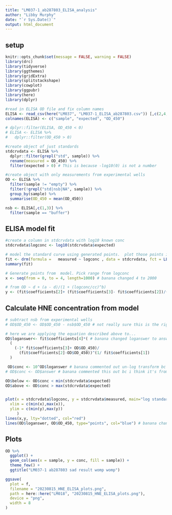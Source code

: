 ```yaml
---
title: "LM037-1_ab287803_ELISA_analysis"
author: "Libby Murphy"
date: "`r Sys.Date()`"
output: html_document
---
```


## setup
```r
knitr::opts_chunk$set(message = FALSE, warning = FALSE)
library(drc)
library(tidyverse) 
library(ggthemes) 
library(gridExtra)
library(splitstackshape)
library(cowplot)
library(ggpubr)
library(here)
library(dplyr) 
```

```r
#read in ELISA OD file and fix column names
ELISA <- read_csv(here("LM037", "LM037-1_ELISA_ab287803.csv")) [,c(2,4,5)]
colnames(ELISA) <- c("sample", "expected", "OD_450")

# dplyr::filter(ELISA, OD_450 < 0)
# ELISA <- ELISA %>%
#   dplyr::filter(OD_450 > 0)

#create object of just standards
stdcrvdata <- ELISA %>% 
  dplyr::filter(grepl("std", sample)) %>% 
  rename(measured = OD_450) %>% 
  filter(expected > 0) # This is because -log10(0) is not a number

#create object with only measurements from experimental wells
OD <- ELISA %>% 
  filter(sample != "empty") %>%
  filter(!grepl("std|nsb|NA", sample)) %>%
  group_by(sample) %>%
  summarise(OD_450 = mean(OD_450))

nsb <- ELISA[,c(1,3)] %>%
  filter(sample == "buffer")
```


## ELISA model fit
```r
#create a column in stdcrvdata with log10 known conc
stdcrvdata$logconc <- log10(stdcrvdata$expected)

# model the standard curve using generated points.  plot those points in red.
fit <- drm(formula =   measured ~ logconc , data = stdcrvdata, fct = LL.4()) # banana changed logconc to expected
summary(fit)

# Generate points from  model. Pick range from logconc
x <- seq(from = 0, to = 4, length=1000) # banana changed 4 to 2000

# from OD ~ d + (a - d)/(1 + (logconc/cc)^b)
y <- (fit$coefficients[2]+ (fit$coefficients[3]- fit$coefficients[2])/(1+(x/fit$coefficients[4])^ fit$coefficients[1])) 
```

## Calculate HNE concentration from model
```r
# subtract nsb from experimental wells
# OD$OD_450 <- OD$OD_450 - nsb$OD_450 # not really sure this is the right way to do this...will look it up banana

# here we are applying the equation described above to...
OD$loganswer<- fit$coefficients[4]*( # banana changed loganswer to answer
  (
    (-1* fit$coefficients[3]+ OD$OD_450)/
      (fit$coefficients[2]-OD$OD_450))^(1/ fit$coefficients[1])
  )

 OD$conc <- 10^OD$loganswer # banana commented out un-log transform bc answer is already natural
# OD$conc <- OD$answer # banana commented this out bc i think it's from the un-log process

OD$below <- OD$conc < min(stdcrvdata$expected)
OD$above <- OD$conc > max(stdcrvdata$expected)


plot(x = stdcrvdata$logconc, y = stdcrvdata$measured, main="log standard curve", # banana changed logconc to expected
  xlim = c(min(x),max(x)),
  ylim = c(min(y),max(y))
     )
lines(x,y, lty="dotted", col="red")
lines(OD$loganswer, OD$OD_450, type="points", col="blue") # banana changed OD$loganswer to OD$answer

```

## Plots  
```r
OD %>%
  ggplot() +
  geom_col(aes(x = sample, y = conc, fill = sample)) +
  theme_few() +
  ggtitle("LM037-1 ab287803 sad result womp womp")

ggsave(
  plot = f,
  filename = "20230815_HNE_ELISA_plots.png",
  path = here::here("LM018", "20230815_HNE_ELISA_plots.png"),
  device = "png",
  width = 8
)
```